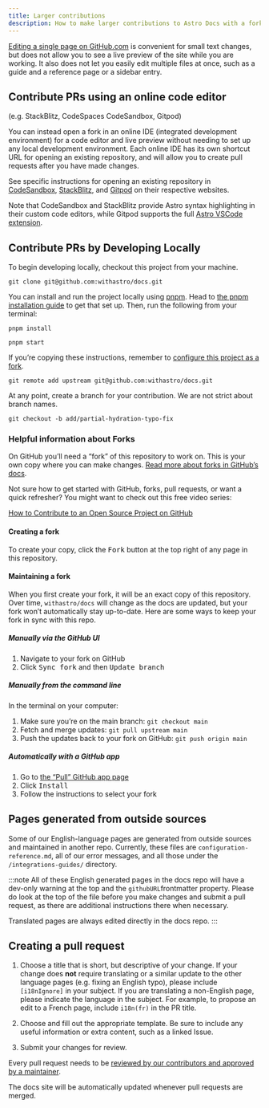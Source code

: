 ```yaml
---
title: Larger contributions
description: How to make larger contributions to Astro Docs with a fork of the project.
---
```


[Editing a single page on GitHub.com](/first-time/4-edit-single-page/) is convenient for small text changes, but does not allow you to see a live preview of the site while you are working. It also does not let you easily edit multiple files at once, such as a guide and a reference page or a sidebar entry.

## Contribute PRs using an online code editor 

(e.g. StackBlitz, CodeSpaces CodeSandbox, Gitpod)

You can instead open a fork in an online IDE (integrated development environment) for a code editor and live preview without needing to set up any local development environment. Each online IDE has its own shortcut URL for opening an existing repository, and will allow you to create pull requests after you have made changes.

See specific instructions for opening an existing repository in [CodeSandbox](https://codesandbox.io/docs/importing#import-from-github), [StackBlitz](https://developer.stackblitz.com/docs/platform/importing-projects/#import-from-github), and [Gitpod](https://www.gitpod.io/docs/getting-started#start-your-first-workspace) on their respective websites.

Note that CodeSandbox and StackBlitz provide Astro syntax highlighting in their custom code editors, while Gitpod supports the full [Astro VSCode extension](https://docs.astro.build/en/editor-setup/#vs-code).

## Contribute PRs by Developing Locally

To begin developing locally, checkout this project from your machine.

```shell
git clone git@github.com:withastro/docs.git
```

You can install and run the project locally using [pnpm](https://pnpm.io/). Head to [the pnpm installation guide](https://pnpm.io/installation) to get that set up. Then, run the following from your terminal:

```shell
pnpm install

pnpm start
```

If you’re copying these instructions, remember to [configure this project as a fork](https://docs.github.com/en/pull-requests/collaborating-with-pull-requests/working-with-forks/configuring-a-remote-repository-for-a-fork).

```shell
git remote add upstream git@github.com:withastro/docs.git
```

At any point, create a branch for your contribution.
We are not strict about branch names.

```shell
git checkout -b add/partial-hydration-typo-fix
```

### Helpful information about Forks

On GitHub you’ll need a “fork” of this repository to work on. This is your own copy where you can make changes. [Read more about forks in GitHub’s docs](https://guides.github.com/activities/forking/).

Not sure how to get started with GitHub, forks, pull requests, or want a quick refresher? You might want to check out this free video series:

[How to Contribute to an Open Source Project on GitHub](https://egghead.io/courses/how-to-contribute-to-an-open-source-project-on-github)

#### Creating a fork
To create your copy, click the <kbd>Fork</kbd> button at the top right of any page in this repository.

#### Maintaining a fork
When you first create your fork, it will be an exact copy of this repository. Over time, `withastro/docs` will change as the docs are updated, but your fork won’t automatically stay up-to-date. Here are some ways to keep your fork in sync with this repo.

##### Manually via the GitHub UI
1. Navigate to your fork on GitHub
2. Click <kbd>Sync fork</kbd> and then <kbd>Update branch</kbd>

##### Manually from the command line
In the terminal on your computer:
1. Make sure you’re on the main branch: `git checkout main`
2. Fetch and merge updates: `git pull upstream main`
3. Push the updates back to your fork on GitHub: `git push origin main`

##### Automatically with a GitHub app
1. Go to [the “Pull” GitHub app page](https://github.com/apps/pull)
2. Click <kbd>Install</kbd>
3. Follow the instructions to select your fork

## Pages generated from outside sources

Some of our English-language pages are generated from outside sources and maintained in another repo. Currently, these files are `configuration-reference.md`, all of our error messages, and all those under the `/integrations-guides/` directory.

:::note
All of these English generated pages in the docs repo will have a dev-only warning at the top and the `githubURL`frontmatter property. Please do look at the top of the file before you make changes and submit a pull request, as there are additional instructions there when necessary.

Translated pages are always edited directly in the docs repo.
:::

## Creating a pull request

1. Choose a title that is short, but descriptive of your change. If your change does **not** require translating or a similar update to the other language pages (e.g. fixing an English typo), please include `[i18nIgnore]` in your subject. If you are translating a non-English page, please indicate the language in the subject. For example, to propose an edit to a French page, include `i18n(fr)` in the PR title.

2. Choose and fill out the appropriate template. Be sure to include any useful information or extra content, such as a linked Issue.

3. Submit your changes for review.

Every pull request needs to be [reviewed by our contributors and approved by a maintainer](/first-time/6-pr-review-process/).

The docs site will be automatically updated whenever pull requests are merged.